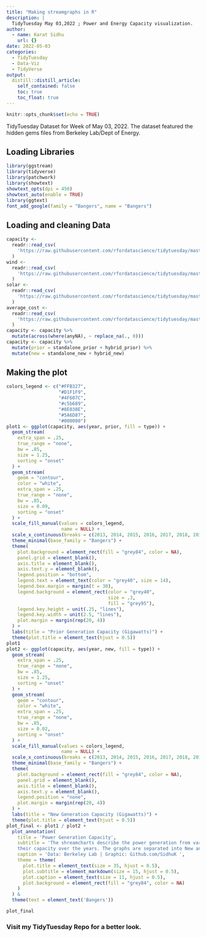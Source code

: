 ```yaml
---
title: "Making streamgraphs in R"
description: |
  TidyTuesday May 03,2022 ; Power and Energy Capacity visualization.
author:
  - name: Karat Sidhu
    url: {}
date: 2022-05-03
categories:
  - TidyTuesday
  - Data-Viz
  - TidyVerse
output:
  distill::distill_article:
    self_contained: false
    toc: true
    toc_float: true
---
```


```r
knitr::opts_chunk$set(echo = TRUE)
```

TidyTuesday Dataset for Week of May 03, 2022. The dataset featured the hidden gems files from Berkeley Lab/Dept of Energy.

## Loading Libraries

```r
library(ggstream)
library(tidyverse)
library(patchwork)
library(showtext)
showtext_opts(dpi = 450)
showtext_auto(enable = TRUE)
library(ggtext)
font_add_google(family = "Bangers", name = "Bangers")

```

## Loading and cleaning Data

```r
capacity <-
  readr::read_csv(
    'https://raw.githubusercontent.com/rfordatascience/tidytuesday/master/data/2022/2022-05-03/capacity.csv'
  )
wind <-
  readr::read_csv(
    'https://raw.githubusercontent.com/rfordatascience/tidytuesday/master/data/2022/2022-05-03/wind.csv'
  )
solar <-
  readr::read_csv(
    'https://raw.githubusercontent.com/rfordatascience/tidytuesday/master/data/2022/2022-05-03/solar.csv'
  )
average_cost <-
  readr::read_csv(
    'https://raw.githubusercontent.com/rfordatascience/tidytuesday/master/data/2022/2022-05-03/average_cost.csv'
  )
capacity <- capacity %>%
  mutate(across(where(anyNA), ~ replace_na(., 0)))
capacity <- capacity %>%
  mutate(prior = standalone_prior + hybrid_prior) %>%
  mutate(new = standalone_new + hybrid_new)

```


## Making the plot

```r
colors_legend <- c("#FFB327",
                   "#D1F1F9",
                   "#4F607C",
                   "#c5b689",
                   "#8E038E",
                   "#5A6D87",
                   "#000000")
plot1 <- ggplot(capacity, aes(year, prior, fill = type)) +
  geom_stream(
    extra_span = .25,
    true_range = "none",
    bw = .85,
    size = 1.25,
    sorting = "onset"
  ) +
  geom_stream(
    geom = "contour",
    color = "white",
    extra_span = .25,
    true_range = "none",
    bw = .85,
    size = 0.09,
    sorting = "onset"
  ) +
  scale_fill_manual(values = colors_legend,
                    name = NULL) +
  scale_x_continuous(breaks = c(2013, 2014, 2015, 2016, 2017, 2018, 2019, 2020)) +
  theme_minimal(base_family = "Bangers") +
  theme(
    plot.background = element_rect(fill = "grey84", color = NA),
    panel.grid = element_blank(),
    axis.title = element_blank(),
    axis.text.y = element_blank(),
    legend.position = "bottom",
    legend.text = element_text(color = "grey40", size = 14),
    legend.box.margin = margin(t = 30),
    legend.background = element_rect(color = "grey40",
                                     size = .3,
                                     fill = "grey95"),
    legend.key.height = unit(.25, "lines"),
    legend.key.width = unit(2.5, "lines"),
    plot.margin = margin(rep(20, 4))
  ) +
  labs(title = "Prior Generation Capacity (Gigawatts)") +
  theme(plot.title = element_text(hjust = 0.5))
plot1
plot2 <- ggplot(capacity, aes(year, new, fill = type)) +
  geom_stream(
    extra_span = .25,
    true_range = "none",
    bw = .85,
    size = 1.25,
    sorting = "onset"
  ) +
  geom_stream(
    geom = "contour",
    color = "white",
    extra_span = .25,
    true_range = "none",
    bw = .85,
    size = 0.02,
    sorting = "onset"
  ) +
  scale_fill_manual(values = colors_legend,
                    name = NULL) +
  scale_x_continuous(breaks = c(2013, 2014, 2015, 2016, 2017, 2018, 2019, 2020)) +
  theme_minimal(base_family = "Bangers") +
  theme(
    plot.background = element_rect(fill = "grey84", color = NA),
    panel.grid = element_blank(),
    axis.title = element_blank(),
    axis.text.y = element_blank(),
    legend.position = "none",
    plot.margin = margin(rep(20, 4))
  ) +
  labs(title = "New Generation Capacity (Gigawatts)") +
  theme(plot.title = element_text(hjust = 0.5))
plot_final <- plot1 / plot2 +
  plot_annotation(
    title = 'Power Generation Capacity',
    subtitle = 'The shreamcharts describe the power generation from various sources (solar, nuclear, wind, etc) along with <br>
    their capacity over the years. The graphs are separated into New and Prior Generation <br> In Gigawatts. <br> ',
    caption = 'Data: Berkeley Lab | Graphic: Github.com/SidhuK ',
    theme = theme(
      plot.title = element_text(size = 35, hjust = 0.5),
      plot.subtitle = element_markdown(size = 15, hjust = 0.5),
      plot.caption = element_text(size = 11, hjust = 0.5),
      plot.background = element_rect(fill = "grey84", color = NA)
    )
  ) &
  theme(text = element_text('Bangers'))


```


```r
plot_final


```


### Visit my TidyTuesday Repo for a better look.

